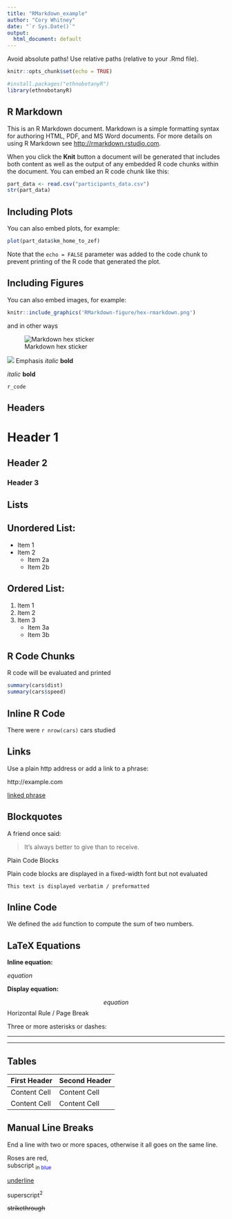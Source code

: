 ```yaml
---
title: "RMarkdown_example"
author: "Cory Whitney"
date: "`r Sys.Date()`"
output:
  html_document: default
---
```


Avoid absolute paths! Use relative paths (relative to your .Rmd file).

```r
knitr::opts_chunk$set(echo = TRUE)

#install.packages("ethnobotanyR")
library(ethnobotanyR)
```

## R Markdown

This is an R Markdown document. Markdown is a simple formatting syntax for authoring HTML, PDF, and MS Word documents. For more details on using R Markdown see <http://rmarkdown.rstudio.com>.

When you click the **Knit** button a document will be generated that includes both content as well as the output of any embedded R code chunks within the document. You can embed an R code chunk like this:

```r
part_data <- read.csv("participants_data.csv")
str(part_data)
```

## Including Plots

You can also embed plots, for example:

```r
plot(part_data$km_home_to_zef)
```

Note that the `echo = FALSE` parameter was added to the code chunk to prevent printing of the R code that generated the plot.

## Including Figures

You can also embed images, for example:

```r
knitr::include_graphics('RMarkdown-figure/hex-rmarkdown.png')
```

and in other ways

![Markdown hex sticker](RMarkdown-figure/hex-rmarkdown.png)

![](RMarkdown-figure/hex-rmarkdown.png)
Emphasis
*italic*   **bold**

_italic_   __bold__

`r_code`

## Headers

# Header 1

## Header 2

### Header 3

## Lists

## Unordered List:

* Item 1
* Item 2
    + Item 2a
    + Item 2b

## Ordered List:

1. Item 1
1. Item 2
1. Item 3
    + Item 3a
    + Item 3b

## R Code Chunks

R code will be evaluated and printed

```r
summary(cars$dist)
summary(cars$speed)
```

## Inline R Code

There were `r nrow(cars)` cars studied

## Links

Use a plain http address or add a link to a phrase:

http://example.com

[linked phrase](http://example.com)


## Blockquotes
A friend once said:

> It's always better to give
> than to receive.

Plain Code Blocks

Plain code blocks are displayed in a fixed-width font but not evaluated

```
This text is displayed verbatim / preformatted
```

## Inline Code

We defined the `add` function to
compute the sum of two numbers.

## LaTeX Equations

**Inline equation:**

$equation$

**Display equation:**

$$ equation $$
Horizontal Rule / Page Break

Three or more asterisks or dashes:

******

------

## Tables

First Header  | Second Header
------------- | -------------
Content Cell  | Content Cell
Content Cell  | Content Cell

## Manual Line Breaks
End a line with two or more spaces, 
otherwise it all goes on the same line.

Roses are red,  
subscript <sub>in <span style="color:blue">blue</span> </sub>

<u>underline</u>

superscript^2^  

~~strikethrough~~


